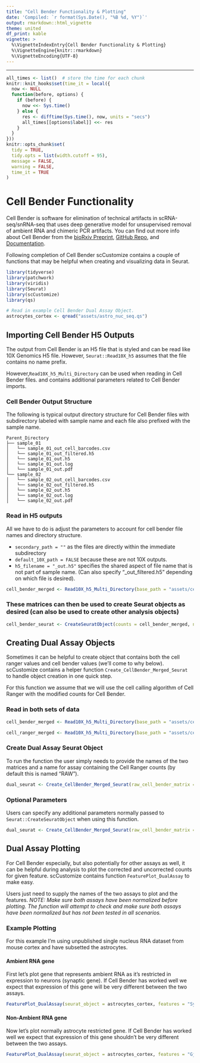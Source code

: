 ```yaml
---
title: "Cell Bender Functionality & Plotting"
date: 'Compiled: `r format(Sys.Date(), "%B %d, %Y")`'
output: rmarkdown::html_vignette
theme: united
df_print: kable
vignette: >
  %\VignetteIndexEntry{Cell Bender Functionality & Plotting}
  %\VignetteEngine{knitr::rmarkdown}
  %\VignetteEncoding{UTF-8}
---
```

***

<style>
p.caption {
  font-size: 0.9em;
}
</style>

```r
all_times <- list()  # store the time for each chunk
knitr::knit_hooks$set(time_it = local({
  now <- NULL
  function(before, options) {
    if (before) {
      now <<- Sys.time()
    } else {
      res <- difftime(Sys.time(), now, units = "secs")
      all_times[[options$label]] <<- res
    }
  }
}))
knitr::opts_chunk$set(
  tidy = TRUE,
  tidy.opts = list(width.cutoff = 95),
  message = FALSE,
  warning = FALSE,
  time_it = TRUE
)
```

# Cell Bender Functionality
Cell Bender is software for elimination of technical artifacts in scRNA-seq/snRNA-seq that uses deep generative model for unsupervised removal of ambient RNA and chimeric PCR artifacts.  You can find out more info about Cell Bender from the [bioRxiv Preprint](https://www.biorxiv.org/content/10.1101/791699v1), [GitHub Repo](https://github.com/broadinstitute/CellBender), and [Documentation](https://cellbender.readthedocs.io/en/latest/).  
  
Following completion of Cell Bender scCustomize contains a couple of functions that may be helpful when creating and visualizing data in Seurat.

```r
library(tidyverse)
library(patchwork)
library(viridis)
library(Seurat)
library(scCustomize)
library(qs)
```


```r
# Read in example Cell Bender Dual Assay Object.
astrocytes_cortex <- qread("assets/astro_nuc_seq.qs")
```


## Importing Cell Bender H5 Outputs  
The output from Cell Bender is an H5 file that is styled and can be read like 10X Genomics H5 file.  However, `Seurat::Read10X_h5` assumes that the file contains no name prefix.

However,`Read10X_h5_Multi_Directory` can be used when reading in Cell Bender files. and contains additional parameters related to Cell Bender imports.

### Cell Bender Output Structure
The following is typical output directory structure for Cell Bender files with subdirectory labeled with sample name and each file also prefixed with the sample name.

```
Parent_Directory
├── sample_01
│   └── sample_01_out_cell_barcodes.csv
│   └── sample_01_out_filtered.h5
│   └── sample_01_out.h5
│   └── sample_01_out.log
│   └── sample_01_out.pdf
└── sample_02
│   └── sample_02_out_cell_barcodes.csv
│   └── sample_02_out_filtered.h5
│   └── sample_02_out.h5
│   └── sample_02_out.log
│   └── sample_02_out.pdf
```

### Read in H5 outputs  
All we have to do is adjust the parameters to account for cell bender file names and directory structure.  

* `secondary_path = ""` as the files are directly within the immediate subdirectory
* `default_10X_path = FALSE` because these are not 10X outputs.
* `h5_filename = "_out.h5"` specifies the shared aspect of file name that is not part of sample name.  (Can also specify "_out_filtered.h5" depending on which file is desired).

```r
cell_bender_merged <- Read10X_h5_Multi_Directory(base_path = "assets/cell_bender/", secondary_path = "", default_10X_path = FALSE, h5_filename = "_out.h5", cell_bender = TRUE, merge = TRUE, sample_names = c("WT1", "WT2"), parallel = TRUE, num_cores = 2)
```

### These matrices can then be used to create Seurat objects as desired (can also be used to create other analysis objects)  

```r
cell_bender_seurat <- CreateSeuratObject(counts = cell_bender_merged, names.field = 1, names.delim = "_")
```

## Creating Dual Assay Objects  
Sometimes it can be helpful to create object that contains both the cell ranger values and cell bender values (we'll come to why below).  scCustomize contains a helper function `Create_CellBender_Merged_Seurat` to handle object creation in one quick step.

For this function we assume that we will use the cell calling algorithm of Cell Ranger with the modified counts for Cell Bender.  

### Read in both sets of data
```r
cell_bender_merged <- Read10X_h5_Multi_Directory(base_path = "assets/cell_bender/", secondary_path = "", default_10X_path = FALSE, h5_filename = "_out.h5", cell_bender = TRUE, merge = TRUE, sample_names = c("WT1", "WT2"), parallel = TRUE, num_cores = 2)

cell_ranger_merged <- Read10X_h5_Multi_Directory(base_path = "assets/cell_ranger/", default_10X_path = TRUE, h5_filename = "filtered_feature_bc_matrix.h5", cell_bender = F, merge = TRUE, sample_names = c("WT1", "WT2"), parallel = TRUE, num_cores = 2)
```

### Create Dual Assay Seurat Object
To run the function the user simply needs to provide the names of the two matrices and a name for assay containing the Cell Ranger counts (by default this is named "RAW").
```r
dual_seurat <- Create_CellBender_Merged_Seurat(raw_cell_bender_matrix = cell_bender_merged, raw_counts_matrix = cell_ranger_merged, raw_assay_name = "RAW")
```

### Optional Parameters
Users can specify any additional parameters normally passed to `Seurat::CreateSeuratObject` when using this function.
```r
dual_seurat <- Create_CellBender_Merged_Seurat(raw_cell_bender_matrix = cell_bender_merged, raw_counts_matrix = cell_ranger_merged, raw_assay_name = "RAW", min_cells = 5, min_features = 200)
```

## Dual Assay Plotting
For Cell Bender especially, but also potentially for other assays as well, it can be helpful during analysis to plot the corrected and uncorrected counts for given feature.  scCustomize contains function `FeaturePlot_DualAssay` to make easy.

Users just need to supply the names of the two assays to plot and the features.
*NOTE: Make sure both assays have been normalized before plotting.  The function will attempt to check and make sure both assays have been normalized but has not been tested in all scenarios.*

### Example Plotting
For this example I'm using unpublished single nucleus RNA dataset from mouse cortex and have subsetted the astrocytes.

#### Ambient RNA gene
First let's plot gene that represents ambient RNA as it's restricted in expression to neurons (synaptic gene).  If Cell Bender has worked well we expect that expression of this gene will be very different between the two assays.
```r
FeaturePlot_DualAssay(seurat_object = astrocytes_cortex, features = "Syt1", assay1 = "RNA", assay2 = "RAW")
```

#### Non-Ambient RNA gene
Now let's plot normally astrocyte restricted gene.  If Cell Bender has worked well we expect that expression of this gene shouldn't be very different between the two assays.
```r
FeaturePlot_DualAssay(seurat_object = astrocytes_cortex, features = "Gja1", assay1 = "RNA", assay2 = "RAW")
```
